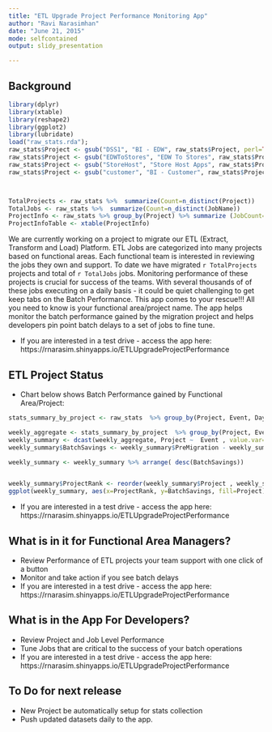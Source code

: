 ```yaml
---
title: "ETL Upgrade Project Performance Monitoring App"
author: "Ravi Narasimhan"
date: "June 21, 2015"
mode: selfcontained
output: slidy_presentation

---
```


## Background

```r
library(dplyr)
library(xtable)
library(reshape2)
library(ggplot2)
library(lubridate)
load("raw_stats.rda");
raw_stats$Project <- gsub("DSS1", "BI - EDW", raw_stats$Project, perl=TRUE);
raw_stats$Project <- gsub("EDWToStores", "EDW To Stores", raw_stats$Project, perl=TRUE);
raw_stats$Project <- gsub("StoreHost", "Store Host Apps", raw_stats$Project, perl=TRUE);
raw_stats$Project <- gsub("customer", "BI - Customer", raw_stats$Project, perl=TRUE);



TotalProjects <- raw_stats %>%  summarize(Count=n_distinct(Project))
TotalJobs <- raw_stats %>%  summarize(Count=n_distinct(JobName))
ProjectInfo <- raw_stats %>% group_by(Project) %>% summarize (JobCount=n_distinct(JobName))
ProjectInfoTable <- xtable(ProjectInfo)

```
We are currently working on a project to migrate our ETL (Extract, Transform and Load) Platform.  ETL Jobs are categorized into many projects based on functional areas. Each functional team is interested in reviewing the jobs they own and support. To date we have migrated `r TotalProjects` projects and total of `r TotalJobs` jobs. Monitoring performance of these projects is crucial for success of the teams. With several thousands of of these jobs executing on a daily basis - it could be quiet challenging to get keep tabs on the Batch Performance. This app comes to your rescue!!! All you need to know is your functional area/project name. The app helps monitor the batch performance gained by the migration project and helps developers pin point batch delays to a set of jobs to fine tune.


* If you are interested in a test drive - access the app here: https://rnarasim.shinyapps.io/ETLUpgradeProjectPerformance




## ETL Project Status

 * Chart below shows Batch Performance gained by Functional Area/Project:

```r
stats_summary_by_project <- raw_stats  %>% group_by(Project, Event, DayOfTheWeek) %>% summarize(AverageExecutionTime=sum(ExecutionTime)/(n_distinct(BusinessDate)*60*60)) 

weekly_aggregate <- stats_summary_by_project  %>% group_by(Project, Event) %>% summarize(TotalWeeklyRunTime=sum(AverageExecutionTime))
weekly_summary <- dcast(weekly_aggregate, Project ~  Event , value.var="TotalWeeklyRunTime")
weekly_summary$BatchSavings <- weekly_summary$PreMigration - weekly_summary$PostMigration

weekly_summary <- weekly_summary %>% arrange( desc(BatchSavings))


weekly_summary$ProjectRank <- reorder(weekly_summary$Project , weekly_summary$BatchSavings)
ggplot(weekly_summary, aes(x=ProjectRank, y=BatchSavings, fill=Project)) + geom_bar(stat="identity", position="dodge") + xlab("Area")+ ylab("Batch Savings (Hours)") + ggtitle("Average Batch Savings Per Week By Area") + geom_text(aes(label=round(BatchSavings)), hjust=0) +coord_flip() + scale_fill_discrete(name = "Area")
```
* If you are interested in a test drive - access the app here: https://rnarasim.shinyapps.io/ETLUpgradeProjectPerformance


## What is in it for Functional Area Managers?


- Review Performance of ETL  projects your team support with one click of a button
- Monitor and take action if you see batch delays
- If you are interested in a test drive - access the app here: https://rnarasim.shinyapps.io/ETLUpgradeProjectPerformance


## What is in the App For Developers?

- Review Project and Job Level Performance 
- Tune Jobs that are critical to the success of your batch operations
- If you are interested in a test drive - access the app here: https://rnarasim.shinyapps.io/ETLUpgradeProjectPerformance


## To Do for next release
  * New Project be automatically setup for stats collection
  * Push updated datasets daily to the app.


